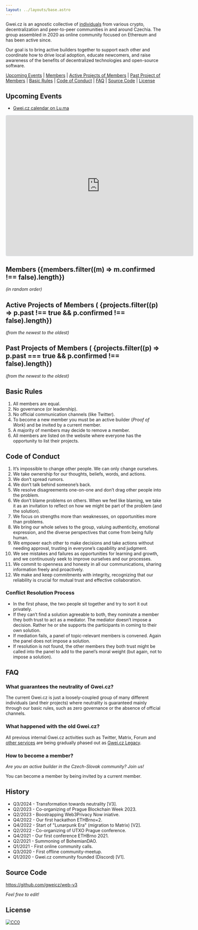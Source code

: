 ```yaml
---
layout: ../layouts/base.astro
---
```


Gwei.cz is an agnostic collective of [individuals](#members) from various crypto, decentralization and peer-to-peer communities in and around Czechia. The group assembled in 2020 as online community focused on Ethereum and has been active since.

Our goal is to bring active builders together to support each other and coordinate how to drive local adoption, educate newcomers, and raise awareness of the benefits of decentralized technologies and open-source software.


<FeaturedProjects />

[Upcoming Events](#upcoming-events) | [Members](#members) | [Active Projects of Members](#active-projects) | [Past Project of Members](#past-projects) | [Basic Rules](#basic-rules) | [Code of Conduct](#code-of-conduct) | [FAQ](#faq) | [Source Code](#source-code) | [License](#license)

## Upcoming Events

- [Gwei.cz calendar on Lu.ma](https://lu.ma/gweicz)

<iframe
  src="https://lu.ma/embed/calendar/cal-skKYTNtURW9T1wD/events?lt=light"
  width="600"
  height="450"
  frameborder="0"
  style="border: 1px solid #bfcbda88; border-radius: 4px;"
  allowfullscreen=""
  aria-hidden="false"
  tabindex="0"
></iframe>


<h2 id="members">
  Members ({members.filter((m) => m.confirmed !== false).length})
</h2>

_(in random order)_


<MemberList />

<h2 id="active-projects">
  Active Projects of Members (
  {projects.filter((p) => p.past !== true && p.confirmed !== false).length})
</h2>

_(from the newest to the oldest)_


<ProjectList />

<h2 id="past-projects">
  Past Projects of Members (
  {projects.filter((p) => p.past === true && p.confirmed !== false).length})
</h2>

_(from the newest to the oldest)_

<ProjectList past="true" />

## Basic Rules

1. All members are equal.
1. No governance (or leadership).
1. No official communication channels (like Twitter).
1. To become a new member you must be an active builder (_Proof of Work_) and be invited by a current member.
1. A majority of members may decide to remove a member.
1. All members are listed on the website where everyone has the opportunity to list their projects.

## Code of Conduct

1. It’s impossible to change other people. We can only change ourselves.
1. We take ownership for our thoughts, beliefs, words, and actions.
1. We don’t spread rumors.
1. We don’t talk behind someone’s back.
1. We resolve disagreements one-on-one and don’t drag other people into the problem.
1. We don’t blame problems on others. When we feel like blaming, we take it as an invitation to reflect on how we might be part of the problem (and the solution).
1. We focus on strengths more than weaknesses, on opportunities more than problems.
1. We bring our whole selves to the group, valuing authenticity, emotional expression, and the diverse perspectives that come from being fully human.
1. We empower each other to make decisions and take actions without needing approval, trusting in everyone’s capability and judgment.
1. We see mistakes and failures as opportunities for learning and growth, and we continuously seek to improve ourselves and our processes.
1. We commit to openness and honesty in all our communications, sharing information freely and proactively.
1. We make and keep commitments with integrity, recognizing that our reliability is crucial for mutual trust and effective collaboration.

### Conflict Resolution Process

- In the first phase, the two people sit together and try to sort it out privately.
- If they can’t find a solution agreeable to both, they nominate a member they both trust to act as a mediator. The mediator doesn’t impose a decision. Rather he or she supports the participants in coming to their own solution.
- If mediation fails, a panel of topic-relevant members is convened. Again the panel does not impose a solution.
- If resolution is not found, the other members they both trust might be called into the panel to add to the panel’s moral weight (but again, not to impose a solution).

## FAQ

### What guarantees the neutrality of Gwei.cz?

The current Gwei.cz is just a loosely-coupled group of many different individuals (and their projects) where neutrality is guaranteed mainly through our basic rules, such as zero governance or the absence of official channels.

### What happened with the old Gwei.cz?

All previous internal Gwei.cz activities such as Twitter, Matrix, Forum and [other services](https://status.gwei.cz/) are being gradually phased out as [Gwei.cz Legacy](https://legacy.gwei.cz).

### How to become a member?

_Are you an active builder in the Czech-Slovak community? Join us!_

You can become a member by being invited by a current member.

## History

- Q3/2024 - Transformation towards neutrality [V3].
- Q2/2023 - Co-organizing of Prague Blockchain Week 2023.
- Q2/2023 - Boostrapping Web3Privacy Now iniative.
- Q4/2022 - Our first hackathon ETHBrno×2.
- Q4/2022 - Start of "Lunarpunk Era" (migration to Matrix) [V2].
- Q2/2022 - Co-organizing of UTXO Prague conference.
- Q4/2021 - Our first conference ETHBrno 2021.
- Q2/2021 - Summoning of BohemianDAO.
- Q1/2021 - First online community calls.
- Q3/2020 - First offline community-meetup.
- Q1/2020 - Gwei.cz community founded (Discord) [V1].

## Source Code

https://github.com/gweicz/web-v3

_Feel free to edit!_

## License

<a href="https://creativecommons.org/public-domain/cc0/">
  <img src="/cc0.svg" title="CC0" />
</a>
